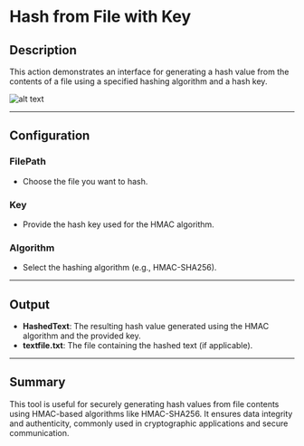 # Hash from File with Key

## Description
This action demonstrates an interface for generating a hash value from the contents of a file using a specified hashing algorithm and a hash key.

![alt text](../../../assets/cryptography/hash-from-file-with-key.png)

---

## Configuration

### FilePath
- Choose the file you want to hash.

### Key
- Provide the hash key used for the HMAC algorithm.

### Algorithm
- Select the hashing algorithm (e.g., HMAC-SHA256).
---

## Output
- **HashedText**: The resulting hash value generated using the HMAC algorithm and the provided key.
- **textfile.txt**: The file containing the hashed text (if applicable).

---

## Summary
This tool is useful for securely generating hash values from file contents using HMAC-based algorithms like HMAC-SHA256. It ensures data integrity and authenticity, commonly used in cryptographic applications and secure communication.